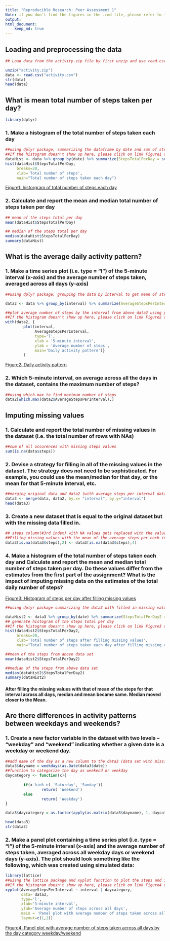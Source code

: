 ```yaml
---
title: "Reproducible Research: Peer Assessment 1"
Note: if you don't find the figures in the .rmd file, please refer to them in the folder called "figure"
output: 
html_document:
    keep_md: true
---
```


## Loading and preprocessing the data

```r
## Load data from the activity.zip file by first unzip and use read.csv to load into dataframe - data

unzip("activity.zip")
data <- read.csv("activity.csv")
str(data)
head(data)
```

## What is mean total number of steps taken per day?
```r
library(dplyr)
```

### 1. Make a histogram of the total number of steps taken each day
```r
##using dplyr package, summarizing the dataframe by date and sum of steps
##If the histogram doesn't show up here, please click on link Figure1 or refer to the locaiton : [figure/unnamed-chunk-3-1.png]
dataHist <- data %>% group_by(date) %>% summarize(StepsTotalPerDay = sum(steps, na.rm=T))
hist(dataHist$StepsTotalPerDay, 
     breaks=20,
     xlab='Total number of steps',
     main="Total number of steps taken each day")
```
[Figure1: historgram of total number of steps each day](https://github.com/kumar-velugula/RepData_PeerAssessment1/blob/master/figure/unnamed-chunk-3-1.png) 


### 2. Calculate and report the mean and median total number of steps taken per day
```r
## mean of the steps total per day
mean(dataHist$StepsTotalPerDay)

## median of the steps total per day
median(dataHist$StepsTotalPerDay)
summary(dataHist)
```

## What is the average daily activity pattern?
### 1. Make a time series plot (i.e. type = "l") of the 5-minute interval (x-axis) and the average number of steps taken, averaged across all days (y-axis)
```r
##using dplyr package, grouping the data by interval to get mean of steps averaged across all days, removing NA's

data2 <- data %>% group_by(interval) %>% summarize(AverageStepsPerInterval = mean(steps, na.rm=T))

##plot average number of steps by the interval from above data2 using plot type 'l'
##If the histogram doesn't show up here, please click on link Figure2 or  refer to the locaiton : figure/unnamed-chunk-5-1.png 
with(data2, {
        plot(interval, 
             AverageStepsPerInterval, 
             type='l',
             xlab = '5-minute interval',
             ylab = 'Average number of steps',
             main='Daily activity pattern')}
        )

```
[Figure2: Daily activity pattern](https://github.com/kumar-velugula/RepData_PeerAssessment1/blob/master/figure/unnamed-chunk-5-1.png) 

### 2. Which 5-minute interval, on average across all the days in the dataset, contains the maximum number of steps?

```r
##using which.max to find maximum number of steps 
data2[which.max(data2$AverageStepsPerInterval),]

```

## Imputing missing values
### 1. Calculate and report the total number of missing values in the dataset (i.e. the total number of rows with NAs)

```r
##sum of all occurences with missing steps values
sum(is.na(data$steps))
```

### 2. Devise a strategy for filling in all of the missing values in the dataset. The strategy does not need to be sophisticated. For example, you could use the mean/median for that day, or the mean for that 5-minute interval, etc.

```r
##merging original data and data2 (with average steps per interval data) by the interval column
data3 <- merge(data, data2, by.x= "interval", by.y="interval")
head(data3)

```

### 3. Create a new dataset that is equal to the original dataset but with the missing data filled in.
```r
## steps column(#3rd index) with NA values gets replaced with the value of AverageStepsPerInterval (#4th index)
##Filling missing values with the mean of the average steps per each interval across all days as calculated in previous question.
data3[is.na(data3$steps),2] <- data3[is.na(data3$steps),4]
```

### 4. Make a histogram of the total number of steps taken each day and Calculate and report the mean and median total number of steps taken per day. Do these values differ from the estimates from the first part of the assignment? What is the impact of imputing missing data on the estimates of the total daily number of steps?

[Figure3: Histogram of steps per day after filling missing values](https://github.com/kumar-velugula/RepData_PeerAssessment1/blob/master/figure/unnamed-chunk-10-1.png) 
```r

##using dplyr package summarizing the data3 with filled in missing values by date and sum of steps

dataHist2 <- data3 %>% group_by(date) %>% summarize(StepsTotalPerDay2 = sum(steps, na.rm=T))
## generate histogram of the steps total per day
##If the histogram doesn't show up here, please click on link Figure3 or  refer to the locaiton : figure/unnamed-chunk-10-1.png 
hist(dataHist2$StepsTotalPerDay2, 
     breaks=20,
     xlab='Total number of steps after filling missing values',
     main="Total number of steps taken each day after filling missing values")

##mean of the steps from above data set
mean(dataHist2$StepsTotalPerDay2)

##median of the steps from above data set
median(dataHist2$StepsTotalPerDay2)
summary(dataHist2)
```


#### After filling the missing values with that of mean of the steps for that interval across all days, median and mean became same. Median moved closer to the Mean.

## Are there differences in activity patterns between weekdays and weekends?
### 1. Create a new factor variable in the dataset with two levels -- "weekday" and "weekend" indicating whether a given date is a weekday or weekend day.

```r
##add name of the day as a new column to the data3 (data set with missing values filled in)
data3$dayname = weekdays(as.Date(data3$date))
##function to categorize the day as weekend or weekday
daycategory <- function(x){
        
        if(x %in% c( 'Saturday', 'Sunday'))
                return( 'Weekend')
        else 
                return( 'Weekday')
}

data3$daycategory = as.factor(apply(as.matrix(data3$dayname), 1, daycategory))

head(data3)
str(data3)

```

### 2. Make a panel plot containing a time series plot (i.e. type = "l") of the 5-minute interval (x-axis) and the average number of steps taken, averaged across all weekday days or weekend days (y-axis). The plot should look something like the following, which was created using simulated data:

```r
library(lattice)
##uisng the lattice package and xyplot function to plot the steps and interval by the daycategory (weekday/weekend) in single column and 2 rows layout
##If the histogram doesn't show up here, please click on link Figure4 or  refer to the locaiton : figure/unnamed-chunk-12-1.png 
xyplot(AverageStepsPerInterval ~ interval | daycategory, 
       data= data3,
       type='l',
       xlab='5-minute interval',
       ylab='Average number of steps across all days',
       main = 'Panel plot with average number of steps taken across all days by the day category weekday/weekend',
       layout=c(1,2))

```
[Figure4: Panel plot with average number of steps taken across all days by the day category weekday/weekend](https://github.com/kumar-velugula/RepData_PeerAssessment1/blob/master/figure/unnamed-chunk-12-1.png) 

